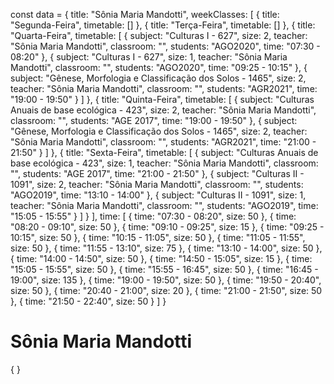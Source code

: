 const data = {
  title: "Sônia Maria Mandotti",
  weekClasses: [
    {
      title: "Segunda-Feira",
      timetable: []
    },
    {
      title: "Terça-Feira",
      timetable: []
    },
    {
      title: "Quarta-Feira",
      timetable: [
        {
          subject: "Culturas I - 627",
          size: 2,
          teacher: "Sônia Maria Mandotti",
          classroom: "",
          students: "AGO2020",
          time: "07:30 - 08:20"
        },
        {
          subject: "Culturas I - 627",
          size: 1,
          teacher: "Sônia Maria Mandotti",
          classroom: "",
          students: "AGO2020",
          time: "09:25 - 10:15"
        },
        {
          subject: "Gênese, Morfologia e Classificação dos Solos - 1465",
          size: 2,
          teacher: "Sônia Maria Mandotti",
          classroom: "",
          students: "AGR2021",
          time: "19:00 - 19:50"
        }
      ]
    },
    {
      title: "Quinta-Feira",
      timetable: [
        {
          subject: "Culturas Anuais de base ecológica - 423",
          size: 2,
          teacher: "Sônia Maria Mandotti",
          classroom: "",
          students: "AGE 2017",
          time: "19:00 - 19:50"
        },
        {
          subject: "Gênese, Morfologia e Classificação dos Solos - 1465",
          size: 2,
          teacher: "Sônia Maria Mandotti",
          classroom: "",
          students: "AGR2021",
          time: "21:00 - 21:50"
        }
      ]
    },
    {
      title: "Sexta-Feira",
      timetable: [
        {
          subject: "Culturas Anuais de base ecológica - 423",
          size: 1,
          teacher: "Sônia Maria Mandotti",
          classroom: "",
          students: "AGE 2017",
          time: "21:00 - 21:50"
        },
        {
          subject: "Culturas II - 1091",
          size: 2,
          teacher: "Sônia Maria Mandotti",
          classroom: "",
          students: "AGO2019",
          time: "13:10 - 14:00"
        },
        {
          subject: "Culturas II - 1091",
          size: 1,
          teacher: "Sônia Maria Mandotti",
          classroom: "",
          students: "AGO2019",
          time: "15:05 - 15:55"
        }
      ]
    }
  ],
  time: [
    {
      time: "07:30 - 08:20",
      size: 50
    },
    {
      time: "08:20 - 09:10",
      size: 50
    },
    {
      time: "09:10 - 09:25",
      size: 15
    },
    {
      time: "09:25 - 10:15",
      size: 50
    },
    {
      time: "10:15 - 11:05",
      size: 50
    },
    {
      time: "11:05 - 11:55",
      size: 50
    },
    {
      time: "11:55 - 13:10",
      size: 75
    },
    {
      time: "13:10 - 14:00",
      size: 50
    },
    {
      time: "14:00 - 14:50",
      size: 50
    },
    {
      time: "14:50 - 15:05",
      size: 15
    },
    {
      time: "15:05 - 15:55",
      size: 50
    },
    {
      time: "15:55 - 16:45",
      size: 50
    },
    {
      time: "16:45 - 19:00",
      size: 135
    },
    {
      time: "19:00 - 19:50",
      size: 50
    },
    {
      time: "19:50 - 20:40",
      size: 50
    },
    {
      time: "20:40 - 21:00",
      size: 20
    },
    {
      time: "21:00 - 21:50",
      size: 50
    },
    {
      time: "21:50 - 22:40",
      size: 50
    }
  ]
}

# Sônia Maria Mandotti

<div>
    {
        <Grid
            title={data.title} 
            weekClasses={data.weekClasses} 
            time={data.time}
        />
    }
</div>